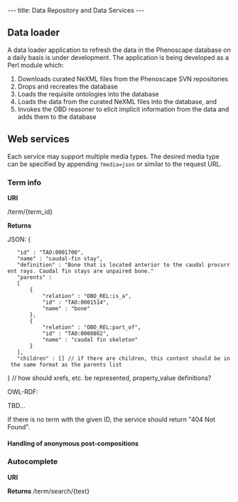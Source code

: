 ---
title: Data Repository and Data Services
---

==Data loader==
A data loader application to refresh the data in the Phenoscape database on a daily basis is under development. The application is being developed as a Perl module which:
# Downloads curated NeXML files from the Phenoscape SVN repositories
# Drops and recreates the database
# Loads the requisite ontologies into the database
# Loads the data from the curated NeXML files into the database, and
# Invokes the OBD reasoner to elicit implicit information from the data and adds them to the database

==Web services==
Each service may support multiple media types.  The desired media type can be specified by appending <code>?media=json</code> or similar to the request URL.
===Term info===
'''URI'''

<BASE URI>/term/{term_id}

'''Returns'''

JSON:
<javascript>
{
    "id" : "TAO:0001700",
    "name" : "caudal-fin stay",
    "definition" : "Bone that is located anterior to the caudal procurrent rays. Caudal fin stays are unpaired bone."
    "parents" :
    [
        {
            "relation" : "OBO_REL:is_a",
            "id" : "TAO:0001514",
            "name" : "bone"
        },
        {
            "relation" : "OBO_REL:part_of",
            "id" : "TAO:0000862",
            "name" : "caudal fin skeleton"
        }
    ],
    "children" : [] // if there are children, this content should be in the same format as the parents list
}
// how should xrefs, etc. be represented, property_value definitions?
</javascript>

OWL-RDF:

TBD...

If there is no term with the given ID, the service should return "404 Not Found".

====Handling of anonymous post-compositions====

===Autocomplete===
'''URI'''



'''Returns'''
<base>/term/search/{text}